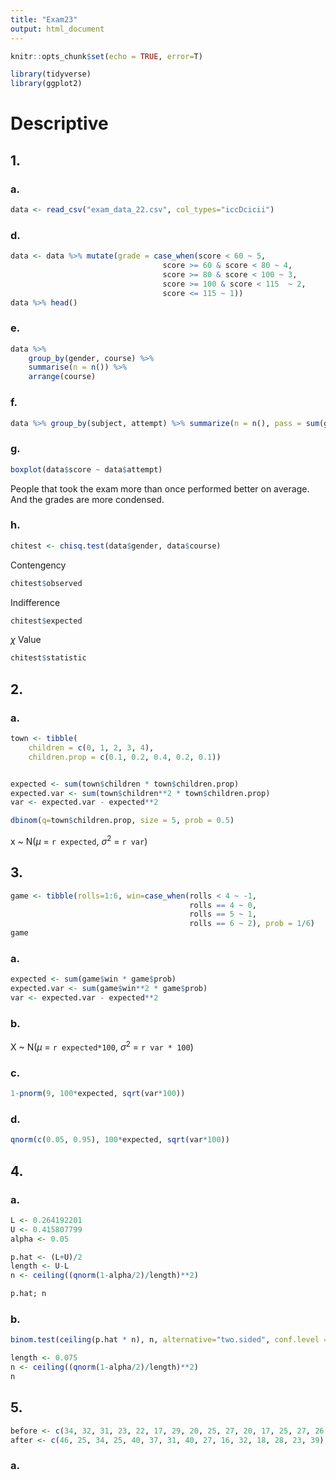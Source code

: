 ```yaml
---
title: "Exam23"
output: html_document
---
```


```r
knitr::opts_chunk$set(echo = TRUE, error=T)
```


```r
library(tidyverse)
library(ggplot2)
```

# Descriptive
## 1.
### a.
```r
data <- read_csv("exam_data_22.csv", col_types="iccDcicii")
```

### d.
```r
data <- data %>% mutate(grade = case_when(score < 60 ~ 5,
                                  score >= 60 & score < 80 ~ 4,
                                  score >= 80 & score < 100 ~ 3,
                                  score >= 100 & score < 115  ~ 2,
                                  score <= 115 ~ 1))
data %>% head()
```

### e.
```r
data %>% 
    group_by(gender, course) %>% 
    summarise(n = n()) %>% 
    arrange(course)
```

### f.
```r
data %>% group_by(subject, attempt) %>% summarize(n = n(), pass = sum(grade < 5), fail = n-pass, pass.rate = pass/n, fail.rate=fail/n, .groups = "drop") %>% arrange(subject, attempt) %>% head()
```

### g.
```r
boxplot(data$score ~ data$attempt)
```

People that took the exam more than once performed better on average. 
And the grades are more condensed.

### h.
```r
chitest <- chisq.test(data$gender, data$course)
```

Contengency

```r
chitest$observed
```

Indifference

```r
chitest$expected
```

$\chi$ Value

```r
chitest$statistic
```

## 2.
### a.
```r
town <- tibble(
    children = c(0, 1, 2, 3, 4),
    children.prop = c(0.1, 0.2, 0.4, 0.2, 0.1))


expected <- sum(town$children * town$children.prop)
expected.var <- sum(town$children**2 * town$children.prop)
var <- expected.var - expected**2

dbinom(q=town$children.prop, size = 5, prob = 0.5)

```

x ~ N($\mu$ = `r expected`, $\sigma^2$ = `r var`)

## 3.

```r
game <- tibble(rolls=1:6, win=case_when(rolls < 4 ~ -1,
                                        rolls == 4 ~ 0,
                                        rolls == 5 ~ 1,
                                        rolls == 6 ~ 2), prob = 1/6)
game
```

### a.
```r
expected <- sum(game$win * game$prob)
expected.var <- sum(game$win**2 * game$prob)
var <- expected.var - expected**2
```

### b.

X ~ N($\mu$ = `r expected*100`, $\sigma^2$ = `r var * 100`)

### c.
```r
1-pnorm(9, 100*expected, sqrt(var*100))
```
### d.
```r
qnorm(c(0.05, 0.95), 100*expected, sqrt(var*100))
```



## 4.
### a.
```r
L <- 0.264192201
U <- 0.415807799
alpha <- 0.05

p.hat <- (L+U)/2
length <- U-L
n <- ceiling((qnorm(1-alpha/2)/length)**2)

p.hat; n
```

### b.
```r
binom.test(ceiling(p.hat * n), n, alternative="two.sided", conf.level = 1-alpha)$conf.int
```

```r
length <- 0.075
n <- ceiling((qnorm(1-alpha/2)/length)**2)
n
```

## 5.
```r
before <- c(34, 32, 31, 23, 22, 17, 29, 20, 25, 27, 20, 17, 25, 27, 26)
after <- c(46, 25, 34, 25, 40, 37, 31, 40, 27, 16, 32, 18, 28, 23, 39)
```
### a.
```r

```


